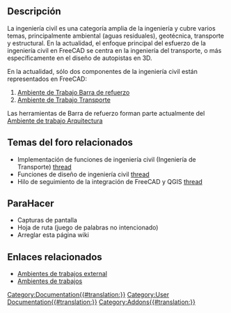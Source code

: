 <languages/>
<span id="Description"></span>
== Descripción ==

La ingeniería civil es una categoría amplia de la ingeniería y cubre varios temas, principalmente ambiental (aguas residuales), geotécnica, transporte y estructural.  En la actualidad, el enfoque principal del esfuerzo de la ingeniería civil en FreeCAD se centra en la ingeniería del transporte, o más específicamente en el diseño de autopistas en 3D.

En la actualidad, sólo dos componentes de la ingeniería civil están representados en FreeCAD: 
 
# [[Arch_Rebar/es|Ambiente de Trabajo Barra de refuerzo]]
# [[Transportation Workbench|Ambiente de Trabajo Transporte]]

<div class="mw-translate-fuzzy">
Las herramientas de Barra de refuerzo forman parte actualmente del [[Arch Workbench/es|Ambiente de trabajo Arquitectura]]
</div>

<span id="Related_Forum_Threads"></span>
== Temas del foro relacionados == 

* Implementación de funciones de ingeniería civil (Ingeniería de Transporte) [https://forum.freecadweb.org/viewtopic.php?f=8&t=22277 thread]
* Funciones de diseño de ingeniería civil [https://forum.freecadweb.org/viewtopic.php?f=8&t=6973 thread]
* Hilo de seguimiento de la integración de FreeCAD y QGIS [https://forum.freecadweb.org/viewtopic.php?f=8&t=22390 thread]

== ParaHacer ==
* Capturas de pantalla
* Hoja de ruta (juego de palabras no intencionado)
* Arreglar esta página wiki

<span id="Related_Links"></span>
== Enlaces relacionados ==

* [[External workbenches/es|Ambientes de trabajos external]]
* [[Workbenches/es|Ambientes de trabajos]]

[[Category:Documentation{{#translation:}}]]

[[Category:User Documentation{{#translation:}}]]

[[Category:Addons{{#translation:}}]]




{{clear}}